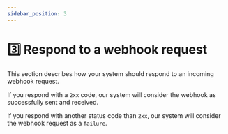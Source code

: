 ```yaml
---
sidebar_position: 3
---
```


# 3️⃣ Respond to a webhook request

This section describes how your system should respond to an incoming webhook
request.

If you respond with a `2xx` code, our system will consider the webhook as
successfully sent and received.

If you respond with another status code than `2xx`, our system will consider the
webhook request as a `failure`.
